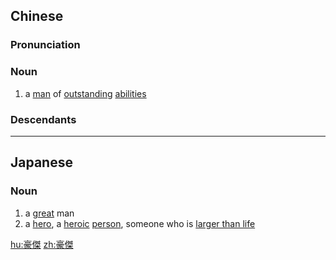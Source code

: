 {{also|豪杰}}
==Chinese==
{{zh-forms|s=豪杰}}

===Pronunciation===
{{zh-pron
|m=háojié
|c=hou4 git6
|h=pfs=hò-khie̍t
|md=hò̤-giĕk
|mn=hô-kia̍t
|w=3hhau jjiq
|cat=n
}}

===Noun===
{{zh-noun}}

# {{lb|zh|literary}} a [[man]] of [[outstanding]] [[abilities]]
#: {{zh-x|英雄豪傑|heroes}}

===Descendants===
{{CJKV||ごうけつ|호걸|hào kiệt}}

----

==Japanese==
{{ja-kanjitab|ごう|けつ|yomi=on}}

===Noun===
{{ja-noun|ごうけつ}}

# a [[great]] man
# a [[hero]], a [[heroic]] [[person]], someone who is [[larger than life]]

[[hu:豪傑]]
[[zh:豪傑]]